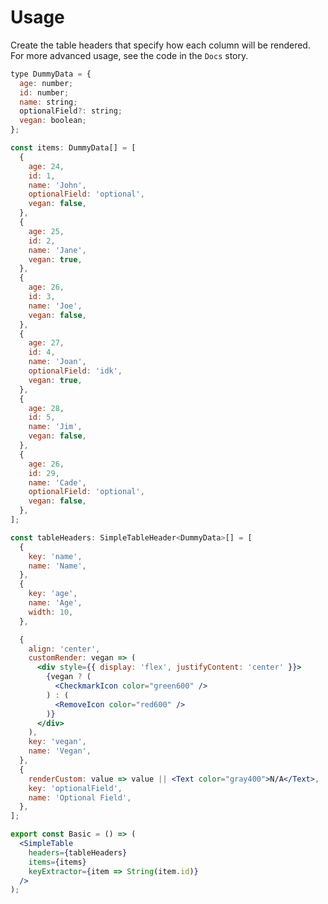 
<Meta title="SimpleTable/Usage" component={SimpleTable} />

# Usage

Create the table headers that specify how each column will be rendered. For more advanced usage, see the code in the `Docs` story.

```jsx
type DummyData = {
  age: number;
  id: number;
  name: string;
  optionalField?: string;
  vegan: boolean;
};

const items: DummyData[] = [
  {
    age: 24,
    id: 1,
    name: 'John',
    optionalField: 'optional',
    vegan: false,
  },
  {
    age: 25,
    id: 2,
    name: 'Jane',
    vegan: true,
  },
  {
    age: 26,
    id: 3,
    name: 'Joe',
    vegan: false,
  },
  {
    age: 27,
    id: 4,
    name: 'Joan',
    optionalField: 'idk',
    vegan: true,
  },
  {
    age: 28,
    id: 5,
    name: 'Jim',
    vegan: false,
  },
  {
    age: 26,
    id: 29,
    name: 'Cade',
    optionalField: 'optional',
    vegan: false,
  },
];

const tableHeaders: SimpleTableHeader<DummyData>[] = [
  {
    key: 'name',
    name: 'Name',
  },
  {
    key: 'age',
    name: 'Age',
    width: 10,
  },

  {
    align: 'center',
    customRender: vegan => (
      <div style={{ display: 'flex', justifyContent: 'center' }}>
        {vegan ? (
          <CheckmarkIcon color="green600" />
        ) : (
          <RemoveIcon color="red600" />
        )}
      </div>
    ),
    key: 'vegan',
    name: 'Vegan',
  },
  {
    renderCustom: value => value || <Text color="gray400">N/A</Text>,
    key: 'optionalField',
    name: 'Optional Field',
  },
];

export const Basic = () => (
  <SimpleTable
    headers={tableHeaders}
    items={items}
    keyExtractor={item => String(item.id)}
  />
);
```
